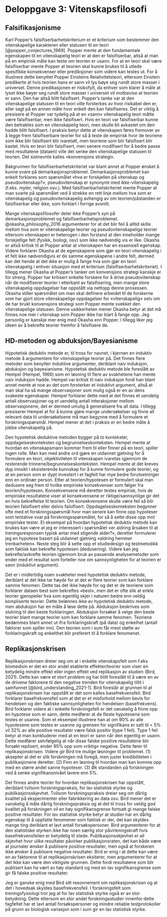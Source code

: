 # Deloppgave 3: Vitenskapsfilosofi


## Falsifikasjonisme

Karl Popper’s falsifiserbarhetskriterium er et kriterium som bestemmer den vitenskapelige karakteren eller statusen til en teori [@popper_conjectures_1969]. Popper mente at den fundamentale egenskapen til en vitenskapelig teori er at den er falsifiserbar, altså at man på en empirisk måte kan teste om teorien er usann. For at en teori skal være falsifiserbar mente Popper at teorien skal kunne brukes til å utlede spesifikke konsekvenser eller prediksjoner som videre kan testes ut. For å illustrere dette benyttet Popper Einsteins Relativitetsteori, ettersom Einstein predikerte at hvis teorien hans er sann vil lys bøye seg rundt store masser i universet. Denne predikasjonen er risikofylt, da enhver som klarer å måle at lyset ikke bøyer seg rundt store masser i universet vil motbevise at teorien er sann. Den har altså blitt falsifisert. Popper’s tanke var at den vitenskapelige statusen til en teori ville forsterkes av hvor risikabel den er, eller sagt på en annen måte hvor enkelt den kan falsifiseres. Det er viktig å presisere at Popper var tydelig på at en «sann» vitenskapelig teori måtte være falsifiserbar, men ikke falsifisert. Hvis en teori var falsifiserbar kunne den betraktes som en vitenskapelig teori, men skulle bli avkastet om den hadde blitt falsifisert. I praksis betyr dette at vitenskapen føres fremover av å legge frem falsifiserbare teorier for så å teste de empirisk hvor de teoriene som ikke blir falsifisert blir ivaretatt, men teoriene som blir falsifisert blir kastet. Hvis en teori blir falsifisert, men senere modifisert for å bedre passe med resultatene (dataen) ville det senke den vitenskapelige statusen til teorien. Det sistnevnte kalles «konvensjons strategi».

Bakgrunnen for falsifiserbarhetskriteriet var blant annet at Popper ønsket å kunne svare på demarkasjonsproblemet. Demarkasjonsproblemet kan enkelt forklares som spørsmålet «hva er forskjellen på vitenskap og pseudovitenskap?», pseudovitenskap er synonymt med ikke-vitenskapelig (f.eks. myter, religion osv.). Med falsifiserbarhetskriteriet mente Popper at man svarte på spørsmålet ved å strekke en rett linje mellom hva som er vitenskapelig og pseudovitenskapelig avhengig av om teorien/påstanden er falsifiserbar eller ikke, som forklart i forrige avsnitt. 

Mange vitenskapsfilosofer deler ikke Popper’s syn på demarkasjonsproblemet og falsifiserbarhetsproblemet. @okasha_philosophy_2016 argumenterer for at det blir feil å alltid skille mellom hva som er vitenskapelige teorier og pseudovitenskapelige teorier ettersom vitenskapen er heterogen i den forstand at den inneholder mange forskjellige felt (fysikk, biologi, osv) som ikke nødvendig vis er like. Okasha er altså kritisk til at Popper antar at vitenskapen har en essensiell egenskap. Videre forklarer Okasha at de egenskapene som gjør en teori vitenskapelig i et felt ikke nødvendigvis er de samme egenskapene i andre felt, dermed kan det hende at det ikke er mulig å fange hva som gjør en teori vitenskapelig i enhver situasjon med et kriterium (falsifiserbarhetskriteriet). I tillegg mener Okasha at Popper’s tanker om konvensjons strategi kanskje er for streng. Popper har kritisert enkelte forskere for å drive pseudovitenskap når de modifiserer teorier i etterkant av falsifisering, men mange store vitenskapelig oppdagelser har oppstått via nettopp denne prosessen. Okasha stiller spørsmålet om man skal definere arbeidet til de forskerne som har gjort store vitenskapelige oppdagelser for «vitenskapelig» selv om de har brukt konvensjons strategi som Popper mente svekket den vitenskapelige statusen. Denne usikkerheten mener Okasha betyr at det må finnes noe mer i vitenskap som Popper ikke har klart å fange opp. 
Jeg personlig er kanskje mer enig med Okasha enn Popper. I tillegg liker jeg ideen av å bekrefte teorier fremfor å falsifisere de.

\newpage

## HD-metoden og abduksjon/Bayesianisme

Hypotetisk deduktiv metode er, til tross for navnet, i kjernen en induktiv metode å argumentere for vitenskapelige teorier på. Det finnes flere metoder som benytter induktive argumenter, deriblant naiv induksjon, abduksjon og bayesianisme. Hypotetisk deduktiv metode ble foreslått av Hempel (Hempel, 1966) som en løsning til flere av svakhetene han mente naiv induksjon hadde. Hempel var kritisk til naiv induksjon fordi han blant annet mente at noe av det som forsterker et induktivt argument, altså at man skal ha så mange observasjoner som mulig også er en av dens svakeste egenskaper. Hempel forklarer dette med at det finnes et uendelig antall observasjoner og et uendelig antall interaksjoner mellom observasjonene, det er dermed umulig å generalisere fra all data. I tillegg presiserer Hempel at for å kunne gjøre mange undersøkelser og finne all relevant data til undersøkelsene må man begynne med å formulere et forskningsspørsmål. Hempel mener at det i praksis er en bedre måte å jobbe vitenskapelig på.

Den hypotetisk deduktive metoden bygger på to kontekster, oppdagelseskonteksten og begrunnelseskonteksten. Hempel mente at hvordan en vitenskapsmann kommer frem til eller finner på en teori, spiller ingen rolle. Man kan med andre ord gjøre en utdannet gjetning for å formulere en teori, objektiviteten til vitenskapen ivaretas igjennom de resterende trinnene/begrunnelseskonteksten. Hempel mente at det kreves dyp innsikt i eksisterende kunnskap for å kunne formulere gode teorier, og at en person som er dypt investert i et fagfelt har mye bedre forutsetninger enn en ordinær person. Etter at teorien/hypotesen er formulert skal man dedusere seg frem til hvilke empiriske konsekvenser som følger fra teorien/hypotesen. Konsekvensene må deretter testes empirisk, hvis de empiriske resultatene viser at konsekvensene er riktige/sannsynlige gir det en hvis bekreftelse til teorien. Om konsekvensene skulle være feil så blir teorien falsifisert eller delvis falsifisert. Oppdagelseskonteksten begynner ofte med et forskningsspørsmål hvor man senere kan finne opp hypoteser som tentative svar på forskningsspørsmålet, for så å sette disse opp mot empiriske tester. Et eksempel på hvordan hypotetisk deduktiv metode kan brukes kan være at jeg er interessert i spørsmålet «er aldring årsaken til at treningsresponsen typisk avtar med stigende alder?», deretter formulerer jeg en hypotese basert på utdannet gjetning «aldring hemmer trenbarheten». Neste steg blir å sette opp et studiedesign og testmetodikk som faktisk kan bekrefte hypotesen (dedusering). Videre kan jeg bekrefte/avkrefte teorien igjennom bruk av passende analysemetoder som ender med et resultat som forteller noe om sannsynligheten for at teorien er sann (induktivt argument).

Det er i midlertidig noen svakheter med hypotetisk deduktiv metode, deriblant at det ikke tar høyde for at det er flere teorier som kan forklare samme fenomen. Dette tas det ikke høyde for og det er de teoriene som forklarer dataen best som bekreftes «best», men det er ofte slik at enkle teorier gjenspeiler hva som egentlig skjer i naturen bedre enn veldig kompliserte teorier. Dette belønnes ikke av hypotetisk deduktiv metode, men abduksjon har en måte å løse dette på. Abduksjon beskrives som slutning til den beste forklaringen. Abduksjon forsøker å velge den beste teorier blant mange teorier som kan forklare samme fenomen. Teoriene bedømmes blant annet ut ifra forklaringskraft (på data) og enkelhet (antall faktorer som spiller inn). Den teorien som i sum får mest støtte av forklaringskraft og enkelthet blir preferert til å forklare fenomenet.

\newpage

## Replikasjonskrisen

Replikasjonskrisen dreier seg om at i enkelte vitenskapsfelt som f.eks biomedisin er det en stor andel etablerte effekter/teorier som viser en betydelig mindre effekt eller ingen effekt ved replikasjon av studien (Bird, 2021). Dette kan være et stort problem og har blitt foreslått til å være en av de drivene faktorene til den negative trenden for vitenskapelig tillit i samfunnet [@bird_understanding_2021-1]. Bird foreslår at grunnen til at replikasjonskrisen har oppstått er det som kalles basefrekvensfeil. Bird forklarer basefrekvensfeil som at det er et misforhold mellom bevis for hendelsen og den faktiske sannsynligheten for hendelsen (basefrekvens). Bird forklarer videre at i enkelte forskningsfelt er det vanskelig å finne opp en hypotese som er sann, dette medfører at de fleste hypotesene som testes er usanne. Som et eksempel illustrere han at om 90% av alle hypotesene som testes er usanne og grensen for signifikans er satt til < 5% vil 32% av alle positive resultater være falsk positiv (type 1 feil). Type 1 feil betyr at man konkluderer med at en teori er sann når den egentlig er usann. Dette medfører selvfølgelig at når disse falske positive resultatene blir forsøkt replisert, ender 95% opp som «riktig» negative. Dette fører til replikasjonskrisen. Videre gir Bird tre mulige løsninger til problemet. (1) aksepter at det er slik forskningen må foregå, men juster kredibiliteten i publikasjonene deretter. (2) Finn en løsning til hvordan man kan komme opp med en større andel sanne hypoteser. (3) Øk standarden på forskningen ved å senke signifikansnivået lavere enn 5%. 

Det finnes andre teorier for hvordan replikasjonskrisen har oppstått, deriblant tvilsom forskningspraksis, for lav statistisk styrke og publikasjonsskjevhet. Tvilsom forskningspraksis dreier seg om dårlig kvalitet på eksperimenter eller fabrikkering av data osv. Bird mener det er vanskelig å måle dårlig forskningspraksis og at det til tross for veldig god kvalitet på forskningen vil en høy signifikansgrense fortsatt gi mange falske positive resultater. For lav statistisk styrke betyr at studier har en dårlig egenskap til å oppfatte fenomener som faktisk er der, det kan skyldes mange ting deriblant et lavt antall forsøkspersoner. Bird argumenterer for at den statistiske styrken ikke har noen særlig stor påvirkningskraft hvis basefrekvensfeilen er betydelig til stede. Publikasjonsskjevhet er all skjevhet hvor ulike resultater påvirker publikasjonsraten, det kan både være at journaler ønsker å publisere positive resultater, men også at forskeren ikke ønsker å publisere negative resultater. Bird er enig i at dette kan være en av faktorene til at replikasjonskrisen eksiterer, men argumenterer for at det ikke kan være den viktigste grunnen. Dette fordi resultatene som blir publisert kan ha vært av høy standard og med en lav signifikansgrense som gir få falske positive resultater. 

Jeg er ganske enig med Bird sitt resonnement om replikasjonskrisen og at det i hovedsak skyldes basefrekvensfeil. I forskningsfelt som treningsfysiologi tror jeg at for lav statistisk styrke også er av stor betydning. Dette ettersom en stor andel forskningsstudier innenfor dette fagfeltet har et lavt antall forsøkspersoner og mindre reliable testprotokoller på grunn av biologisk variasjon som i sum gir en lav statistisk styrke. 

